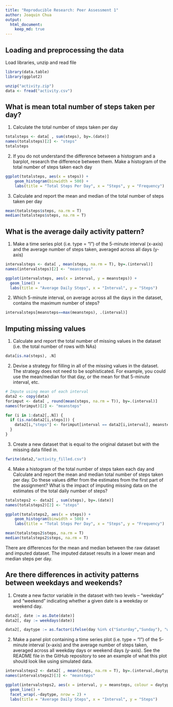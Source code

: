 ```yaml
---
title: "Reproducible Research: Peer Assessment 1"
author: Joaquin Chua
output: 
  html_document:
    keep_md: true
---
```



## Loading and preprocessing the data
Load libraries, unzip and read file
```r
library(data.table)
library(ggplot2)

unzip("activity.zip")
data <- fread("activity.csv")
```


## What is mean total number of steps taken per day?
1. Calculate the total number of steps taken per day
```r
totalsteps <- data[ , sum(steps), by=.(date)]
names(totalsteps)[2] <- "steps"
totalsteps
```

2. If you do not understand the difference between a histogram and a barplot, research the difference between them. Make a histogram of the total number of steps taken each day

```r
ggplot(totalsteps, aes(x = steps)) +
    geom_histogram(binwidth = 500) +
    labs(title = "Total Steps Per Day", x = "Steps", y = "Frequency")
```

3. Calculate and report the mean and median of the total number of steps taken per day
```r
mean(totalsteps$steps, na.rm = T)
median(totalsteps$steps, na.rm = T)
```

## What is the average daily activity pattern?
1. Make a time series plot (i.e. type = "l") of the 5-minute interval (x-axis) and the average number of steps taken, averaged across all days (y-axis)
```r
intervalsteps <- data[ , mean(steps, na.rm = T), by=.(interval)]
names(intervalsteps)[2] <- "meansteps"

ggplot(intervalsteps, aes(x = interval, y = meansteps)) +
  geom_line() +
  labs(title = "Average Daily Steps", x = "Interval", y = "Steps")
```

2. Which 5-minute interval, on average across all the days in the dataset, contains the maximum number of steps?
```r
intervalsteps[meansteps==max(meansteps), .(interval)]
```

## Imputing missing values
1. Calculate and report the total number of missing values in the dataset (i.e. the total number of rows with NAs)
```r
data[is.na(steps), .N]
```

2. Devise a strategy for filling in all of the missing values in the dataset. The strategy does not need to be sophisticated. For example, you could use the mean/median for that day, or the mean for that 5-minute interval, etc.
```r
# Impute using mean of each interval
data2 <- copy(data)
forimput <- data[ , round(mean(steps, na.rm = T)), by=.(interval)]
names(forimput)[2] <- "meansteps"

for (i in 1:data2[,.N]) {
  if (is.na(data2[i,steps])) {
    data2[i,"steps"] <- forimput[interval == data2[i,interval], meansteps]
  }
}
```

3. Create a new dataset that is equal to the original dataset but with the missing data filled in.
```r
fwrite(data2,"activity_filled.csv")
```

4. Make a histogram of the total number of steps taken each day and Calculate and report the mean and median total number of steps taken per day. Do these values differ from the estimates from the first part of the assignment? What is the impact of imputing missing data on the estimates of the total daily number of steps?
```r
totalsteps2 <- data2[ , sum(steps), by=.(date)]
names(totalsteps2)[2] <- "steps"

ggplot(totalsteps2, aes(x = steps)) +
    geom_histogram(binwidth = 500) +
    labs(title = "Total Steps Per Day", x = "Steps", y = "Frequency")
```

```r
mean(totalsteps2$steps, na.rm = T)
median(totalsteps2$steps, na.rm = T)
```

There are differences for the mean and median between the raw dataset and imputed dataset. The imputed dataset results in a lower mean and median steps per day. 


## Are there differences in activity patterns between weekdays and weekends?
1. Create a new factor variable in the dataset with two levels – “weekday” and “weekend” indicating whether a given date is a weekday or weekend day.

```r
data2[, date := as.Date(date)]
data2[, day := weekdays(date)]

data2[, daytype := as.factor(ifelse(day %in% c("Saturday","Sunday"), "weekend", "weekday"))]
```


2. Make a panel plot containing a time series plot (i.e. type = "l") of the 5-minute interval (x-axis) and the average number of steps taken, averaged across all weekday days or weekend days (y-axis). See the README file in the GitHub repository to see an example of what this plot should look like using simulated data.
```r
intervalsteps2 <- data2[ , mean(steps, na.rm = T), by=.(interval,daytype)]
names(intervalsteps2)[3] <- "meansteps"

ggplot(intervalsteps2, aes(x = interval, y = meansteps, colour = daytype)) +
  geom_line() +
  facet_wrap(.~daytype, nrow = 2) +
  labs(title = "Average Daily Steps", x = "Interval", y = "Steps")
```


